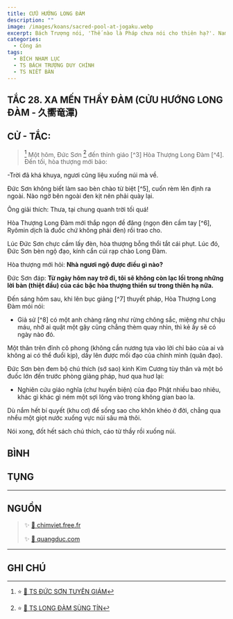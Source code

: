 ```yaml
---
title: CỬU HƯỚNG LONG ĐÀM
description: ""
image: /images/koans/sacred-pool-at-jogaku.webp
excerpt: Bách Trượng nói, 'Thế nào là Pháp chưa nói cho thiên hạ?'. Nam Tuyền nói, 'Không phải tâm, không phải Phật, không phải vật'
categories:
  - Công án
tags:
  - BÍCH NHAM LỤC
  - TS BÁCH TRƯỢNG DUY CHÍNH
  - TS NIẾT BÀN
---
```


## TẮC 28. XA MẾN THẦY ĐÀM (CỬU HƯỚNG LONG ĐÀM - 久嚮竜潭)

## CỬ - TẮC:

> [^1] Một hôm, Đức Sơn [^2] đến thỉnh giáo [^3] Hòa Thượng Long Đàm [^4]. Đến tối, hòa thượng mới bảo:

-Trời đã khá khuya, ngươi cũng liệu xuống núi mà về.

Đức Sơn không biết làm sao bèn chào từ biệt [^5], cuốn rèm lên định ra ngoài. Nào ngờ bên ngoài đen kịt nên phải quày lại.

Ông giải thích: Thưa, tại chung quanh trời tối quá!

Hòa Thượng Long Đàm mới thắp ngọn đề đăng (ngọn đèn cầm tay [^6], Ryômin dịch là đuốc chứ không phải đèn) rồi trao cho.

Lúc Đức Sơn chực cầm lấy đèn, hòa thượng bỗng thổi tắt cái phụt. Lúc đó, Đức Sơn bèn ngộ đạo, kính cẩn cúi rạp chào Long Đàm.

Hòa thượng mới hỏi: **Nhà ngươi ngộ được điều gì nào?**

Đức Sơn đáp: **Từ ngày hôm nay trở đi, tôi sẽ không còn lạc lối trong những lời bàn (thiệt đầu) của các bậc hòa thượng thiền sư trong thiên hạ nữa.**

Đến sáng hôm sau, khi lên bục giảng [^7] thuyết pháp, Hòa Thượng Long Đàm mói nói:

- Giả sử [^8] có một anh chàng răng như rừng chông sắc, miệng như chậu máu, nhỡ ai quật một gậy cũng chẳng thèm quay nhìn, thì kẻ ấy sẽ có ngày nào đó.

Một thân trên đỉnh cô phong (không cần nương tựa vào lời chỉ bảo của ai và không ai có thể đuổi kịp), dấy lên được mối đạo của chính mình (quân đạo).

Đức Sơn bèn đem bộ chú thích (sớ sao) kinh Kim Cương tùy thân và một bó đuốc lớn đến trước phòng giảng pháp, huơ qua huơ lại:

- Nghiên cứu giáo nghĩa (chư huyền biện) của đạo Phật nhiều bao nhiêu, khác gì khác gì ném một sợi lông vào trong không gian bao la.

Dù nắm hết bí quyết (khu cơ) để sống sao cho khôn khéo ở đời, chẳng qua nhểu một giọt nước xuống vực núi sâu mà thôi.

Nói xong, đốt hết sách chú thích, cáo từ thầy rồi xuống núi.

## BÌNH



## TỤNG

>

<hr class="blog-rule" />

## NGUỒN

> ✨ <a href="http://chimviet.free.fr/vannhat/nguyennamtran/vomonquan/28-CuuHuongLongDam.htm" target="_blank">🔗 chimviet.free.fr</a>
>
> ✨ <a href="https://quangduc.com/p157a70596/tac-25-den-36-hang-thu-ba-noi-phap" target="_blank">🔗 quangduc.com</a>

<hr class="blog-rule" />

## GHI CHÚ

[^1]: ⭐️ <a href="/masters/deshan-xuanjian" target="_blank">🔗 TS ĐỨC SƠN TUYÊN GIÁM</a>

[^2]: ⭐️ <a href="/masters/longtan-chongxin" target="_blank">🔗 TS LONG ĐÀM SÙNG TÍN</a>
